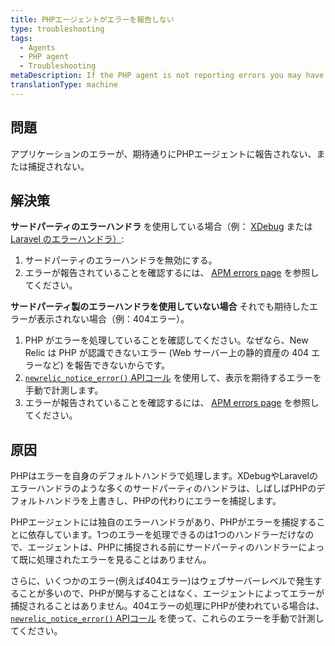 ```yaml
---
title: PHPエージェントがエラーを報告しない
type: troubleshooting
tags:
  - Agents
  - PHP agent
  - Troubleshooting
metaDescription: If the PHP agent is not reporting errors you may have to disable third party error handler or manually instrument the error using the agent API
translationType: machine
---
```


## 問題

アプリケーションのエラーが、期待通りにPHPエージェントに報告されない、または捕捉されない。

## 解決策

**サードパーティのエラーハンドラ** を使用している場合（例： [XDebug](https://xdebug.org/) または [Laravel のエラーハンドラ）](https://laravel.com/docs/5.2/errors):

1. サードパーティのエラーハンドラを無効にする。
2. エラーが報告されていることを確認するには、 [APM errors page](/docs/apm/applications-menu/events/view-apm-error-analytics) を参照してください。

**サードパーティ製のエラーハンドラを使用していない場合** それでも期待したエラーが表示されない場合（例：404エラー）。

1. PHP がエラーを処理していることを確認してください。なぜなら、New Relic は PHP が認識できないエラー (Web サーバー上の静的資産の 404 エラーなど) を報告できないからです。
2. [`newrelic_notice_error()` APIコール](/docs/agents/php-agent/php-agent-api/newrelic_notice_error) を使用して、表示を期待するエラーを手動で計測します。
3. エラーが報告されていることを確認するには、 [APM errors page](/docs/apm/applications-menu/events/view-apm-error-analytics) を参照してください。

## 原因

PHPはエラーを自身のデフォルトハンドラで処理します。XDebugやLaravelのエラーハンドラのような多くのサードパーティのハンドラは、しばしばPHPのデフォルトハンドラを上書きし、PHPの代わりにエラーを捕捉します。

PHPエージェントには独自のエラーハンドラがあり、PHPがエラーを捕捉することに依存しています。1つのエラーを処理できるのは1つのハンドラーだけなので、エージェントは、PHPに捕捉される前にサードパーティのハンドラーによって既に処理されたエラーを見ることはありません。

さらに、いくつかのエラー(例えば404エラー)はウェブサーバーレベルで発生することが多いので、PHPが関与することはなく、エージェントによってエラーが捕捉されることはありません。404エラーの処理にPHPが使われている場合は、 [`newrelic_notice_error()` APIコール](/docs/agents/php-agent/php-agent-api/newrelic_notice_error) を使って、これらのエラーを手動で計測してください。